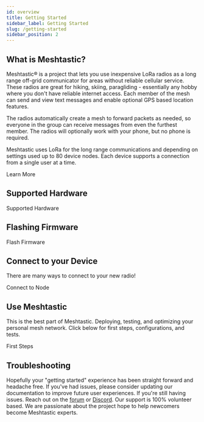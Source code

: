 ```yaml
---
id: overview
title: Getting Started
sidebar_label: Getting Started
slug: /getting-started
sidebar_position: 2
---
```



## What is Meshtastic?

Meshtastic® is a project that lets you use inexpensive LoRa radios as a long range off-grid communicator for areas without reliable cellular service. These radios are great for hiking, skiing, paragliding - essentially any hobby where you don't have reliable internet access. Each member of the mesh can send and view text messages and enable optional GPS based location features.

The radios automatically create a mesh to forward packets as needed, so everyone in the group can receive messages from even the furthest member. The radios will optionally work with your phone, but no phone is required.

Meshtastic uses LoRa for the long range communications and depending on settings used up to 80 device nodes. Each device supports a connection from a single user at a time.

<div className="indexCtasBody">
  <Link
    className={'button button--outline  button--lg cta--button'}
    to={'/docs/about'}
  >
    Learn More
  </Link>
</div>

## Supported Hardware

<div className="indexCtasBody">
  <Link
    className={'button button--outline  button--lg cta--button'}
    to={'/docs/category/supported-hardware'}
  >
    Supported Hardware
  </Link>
</div>

## Flashing Firmware

<div className="indexCtasBody">
  <Link
    className={'button button--outline  button--lg cta--button'}
    to={'/docs/getting-started/flashing-firmware'}
  >
    Flash Firmware
  </Link>
</div>

## Connect to your Device

There are many ways to connect to your new radio!

<div className="indexCtasBody">
  <Link
    className={'button button--outline  button--lg cta--button'}
    to={'/docs/getting-started/first-steps/clients'}
  >
    Connect to Node
  </Link>
</div>

## Use Meshtastic

This is the best part of Meshtastic. Deploying, testing, and optimizing your personal mesh network. Click below for first steps, configurations, and tests.

<div className="indexCtasBody">
  <Link
    className={'button button--outline  button--lg cta--button'}
    to={'/docs/getting-started/first-steps'}
  >
    First Steps
  </Link>
</div>

## Troubleshooting

Hopefully your "getting started" experience has been straight forward and headache free. If you've had issues, please consider updating our documentation to improve future user experiences. If you're still having issues. Reach out on the [forum](https://meshtastic.discourse.group) or [Discord](https://discord.gg/ktMAKGBnBs). Our support is 100% volunteer based. We are passionate about the project hope to help newcomers become Meshtastic experts.
